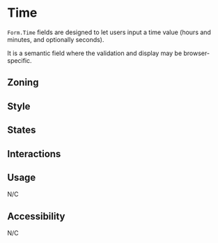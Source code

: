 

<Meta of={Stories} />
<Status id="formFieldInputTime" />

# Time

`Form.Time` fields are designed to let users input a time value (hours and minutes, and optionally seconds).

It is a semantic field where the validation and display may be browser-specific.

## Zoning

<FigmaImage
	src="https://www.figma.com/file/qc8oUSyVJM67gSsbTShftt/%F0%9F%93%90-Zoning?node-id=245%3A219"
	alt="zoning image for inputs"
/>

## Style

## States

<Canvas>
	<Story of={Stories.Time} />
</Canvas>

## Interactions

## Usage

N/C

## Accessibility

N/C
